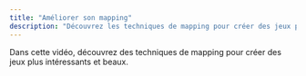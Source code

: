 ```yaml
---
title: "Améliorer son mapping"
description: "Découvrez les techniques de mapping pour créer des jeux plus intéressants et beaux."
---
```


Dans cette vidéo, découvrez des techniques de mapping pour créer des jeux plus intéressants et beaux.

<YouTube id="Y_QFv_WgxGo" />
